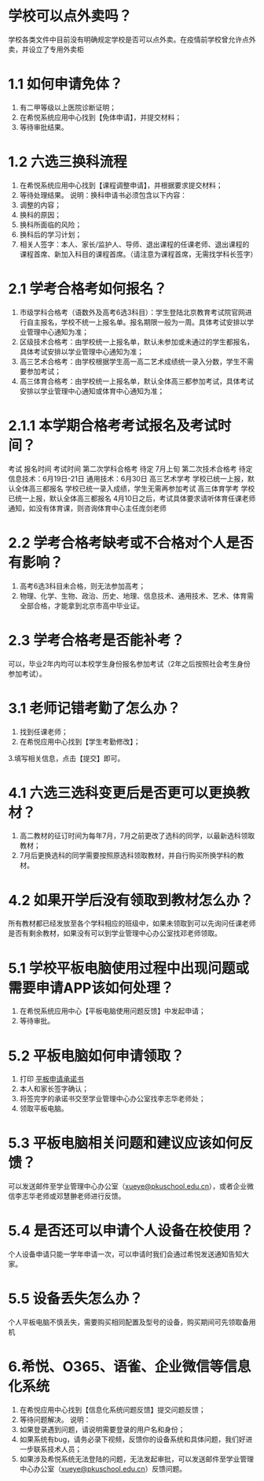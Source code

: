 # 学校可以点外卖吗？
学校各类文件中目前没有明确规定学校是否可以点外卖。在疫情前学校曾允许点外卖，并设立了专用外卖柜

# 1.1 如何申请免体？
1. 有二甲等级以上医院诊断证明；
2. 在希悦系统应用中心找到【免体申请】，并提交材料；
3. 等待审批结果。

# 1.2 六选三换科流程
1. 在希悦系统应用中心找到【课程调整申请】，并根据要求提交材料；
2. 等待处理结果。
说明：换科申请书必须包含以下内容：
1. 调整的内容；
2. 换科的原因；
3. 换科所面临的风险；
4. 换科后的学习计划；
5. 相关人签字：本人、家长/监护人、导师、退出课程的任课老师、退出课程的课程首席、新加入科目的课程首席。（请注意为课程首席，无需找学科长签字）

# 2.1 学考合格考如何报名？
1. 市级学科合格考（语数外及高考6选3科目）：学生登陆北京教育考试院官网进行自主报名，学校不统一上报名单。报名期限一般为一周。具体考试安排以学业管理中心通知为准；
2. 区级技术合格考：由学校统一上报名单，默认未参加或未通过的学生都报名，具体考试安排以学业管理中心通知为准；
3. 高三艺术合格考：由学校根据学生高一高二艺术成绩统一录入分数，学生不需要参加考试；
4. 高三体育合格考：由学校统一上报名单，默认全体高三都参加考试，具体考试安排以学业管理中心通知或体育中心通知为准；
# 2.1.1 本学期合格考考试报名及考试时间？
考试	报名时间	考试时间
第二次学科合格考	待定	7月上旬
第二次技术合格考	待定	信息技术：6月19日-21日
通用技术：6月30日
高三艺术学考	学校已统一上报，默认全体高三都报名	学校已统一录入成绩，学生无需再参加考试
高三体育学考	学校已统一上报，默认全体高三都报名	4月10日之后，考试具体要求请听体育任课老师通知，如没有体育课，则咨询体育中心主任庞剑老师

# 2.2 学考合格考缺考或不合格对个人是否有影响？
1. 高考6选3科目未合格，则无法参加高考；
2. 物理、化学、生物、政治、历史、地理、信息技术、通用技术、艺术、体育需全部合格，才能拿到北京市高中毕业证。

# 2.3 学考合格考是否能补考？
可以，毕业2年内均可以本校学生身份报名参加考试（2年之后按照社会考生身份参加考试）。


# 3.1 老师记错考勤了怎么办？
1. 找到任课老师；
2. 在希悦应用中心找到【学生考勤修改】；

3.填写相关信息，点击【提交】即可。

# 4.1 六选三选科变更后是否更可以更换教材？
1. 高二教材的征订时间为每年7月，7月之前更改了选科的同学，以最新选科领取教材；
2. 7月后更换选科的同学需要按照原选科领取教材，并自行购买所换学科的教材。

# 4.2 如果开学后没有领取到教材怎么办？
所有教材都已经发放至各个学科相应的班级中，如果未领取到可以先询问任课老师是否有剩余教材，如果没有可以到学业管理中心办公室找邓老师领取。

# 5.1 学校平板电脑使用过程中出现问题或需要申请APP该如何处理？
1. 在希悦系统应用中心【平板电脑使用问题反馈】中发起申请；
2. 等待审批。
# 5.2 平板电脑如何申请领取？
1. 打印 [平板申请承诺书](https://pkuschool.yuque.com/office/yuque/0/2023/pdf/22916111/1678863091715-15f9a9cc-cb80-42c0-a194-d3696b328317.pdf)
2. 本人和家长签字确认；
3. 将签完字的承诺书交至学业管理中心办公室找李志华老师处；
4. 领取平板电脑。
# 5.3 平板电脑相关问题和建议应该如何反馈？
可以发送邮件至学业管理中心办公室（xueye@pkuschool.edu.cn），或者企业微信李志华老师或邓慧翀老师进行反馈。
# 5.4 是否还可以申请个人设备在校使用？
个人设备申请只能一学年申请一次，可以申请时我们会通过希悦发送通知告知大家。
# 5.5 设备丢失怎么办？
个人平板电脑不慎丢失，需要购买相同配置及型号的设备，购买期间可先领取备用机

# 6.希悦、O365、语雀、企业微信等信息化系统
1. 在希悦应用中心找到【信息化系统问题反馈】提交问题反馈；
2. 等待问题解决。
说明：
1. 如果登录遇到问题，请说明需要登录的用户名和身份；
2. 如果系统有bug，请务必录下视频，反馈你的设备系统和具体问题，我们好进一步联系技术人员；
3. 如果涉及希悦系统无法登陆的问题，无法发起审批，可以发送邮件至学业管理中心办公室（xueye@pkuschool.edu.cn）反馈问题。
